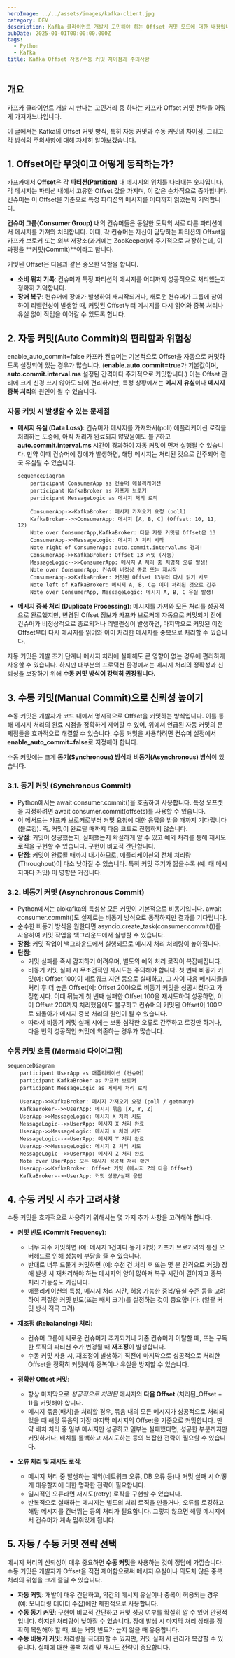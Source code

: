 ```yaml
---
heroImage: ../../assets/images/kafka-client.jpg
category: DEV
description: Kafka 클라이언트 개발시 고민해야 하는 Offset 커밋 모드에 대한 내용입니다.
pubDate: 2025-01-01T00:00:00.000Z
tags:
  - Python
  - Kafka
title: Kafka Offset 자동/수동 커밋 차이점과 주의사항
---
```


## 개요 

카프카 클라이언트 개발 시 만나는 고민거리 중 하나는 카프카 Offset 커밋 전략을 어떻게 가져가느냐입니다.

이 글에서는 Kafka의 Offset 커밋 방식, 특히 자동 커밋과 수동 커밋의 차이점, 그리고 각 방식의 주의사항에 대해 자세히 알아보겠습니다.

## 1. Offset이란 무엇이고 어떻게 동작하는가?

카프카에서 **Offset**은 각 **파티션(Partition)** 내 메시지의 위치를 나타내는 숫자입니다. 각 메시지는 파티션 내에서 고유한 Offset 값을 가지며, 이 값은 순차적으로 증가합니다. 컨슈머는 이 Offset을 기준으로 특정 파티션의 메시지를 어디까지 읽었는지 기억합니다.

**컨슈머 그룹(Consumer Group)** 내의 컨슈머들은 동일한 토픽의 서로 다른 파티션에서 메시지를 가져와 처리합니다. 이때, 각 컨슈머는 자신이 담당하는 파티션의 Offset을 카프카 브로커 또는 외부 저장소(과거에는 ZooKeeper)에 주기적으로 저장하는데, 이 과정을 **커밋(Commit)**이라고 합니다.

커밋된 Offset은 다음과 같은 중요한 역할을 합니다.

*   **소비 위치 기록**: 컨슈머가 특정 파티션의 메시지를 어디까지 성공적으로 처리했는지 정확히 기억합니다.
*   **장애 복구**: 컨슈머에 장애가 발생하여 재시작되거나, 새로운 컨슈머가 그룹에 참여하여 리밸런싱이 발생할 때, 커밋된 Offset부터 메시지를 다시 읽어와 중복 처리나 유실 없이 작업을 이어갈 수 있도록 합니다.

## 2. 자동 커밋(Auto Commit)의 편리함과 위험성
enable_auto_commit=false
카프카 컨슈머는 기본적으로 Offset을 자동으로 커밋하도록 설정되어 있는 경우가 많습니다.
(**enable.auto.commit=true**가 기본값이며, **auto.commit.interval.ms** 설정된 간격마다 주기적으로 커밋합니다.)
이는 Offset 관리에 크게 신경 쓰지 않아도 되어 편리하지만, 특정 상황에서는 **메시지 유실**이나 **메시지 중복 처리**의 원인이 될 수 있습니다.

### 자동 커밋 시 발생할 수 있는 문제점

*   **메시지 유실 (Data Loss)**: 컨슈머가 메시지를 가져와서(poll) 애플리케이션 로직을 처리하는 도중에, 아직 처리가 완료되지 않았음에도 불구하고 **auto.commit.interval.ms** 시간이 경과하여 자동 커밋이 먼저 실행될 수 있습니다. 만약 이때 컨슈머에 장애가 발생하면, 해당 메시지는 처리된 것으로 간주되어 결국 유실될 수 있습니다.

    ```mermaid
    sequenceDiagram
        participant ConsumerApp as 컨슈머 애플리케이션
        participant KafkaBroker as 카프카 브로커
        participant MessageLogic as 메시지 처리 로직

        ConsumerApp->>KafkaBroker: 메시지 가져오기 요청 (poll)
        KafkaBroker-->>ConsumerApp: 메시지 [A, B, C] (Offset: 10, 11, 12)
        Note over ConsumerApp,KafkaBroker: 다음 자동 커밋될 Offset은 13
        ConsumerApp->>MessageLogic: 메시지 A 처리 시작
        Note right of ConsumerApp: auto.commit.interval.ms 경과!
        ConsumerApp->>KafkaBroker: Offset 13 커밋 (자동)
        MessageLogic-->>ConsumerApp: 메시지 A 처리 중 치명적 오류 발생!
        Note over ConsumerApp: 컨슈머 비정상 종료 또는 재시작
        ConsumerApp->>KafkaBroker: 커밋된 Offset 13부터 다시 읽기 시도
        Note left of KafkaBroker: 메시지 A, B, C는 이미 처리된 것으로 간주
        Note over ConsumerApp, MessageLogic: 메시지 A, B, C 유실 발생!
    ```

*   **메시지 중복 처리 (Duplicate Processing)**: 메시지를 가져와 모든 처리를 성공적으로 완료했지만, 변경된 Offset 정보가 카프카 브로커에 자동으로 커밋되기 전에 컨슈머가 비정상적으로 종료되거나 리밸런싱이 발생하면, 마지막으로 커밋된 이전 Offset부터 다시 메시지를 읽어와 이미 처리한 메시지를 중복으로 처리할 수 있습니다.

자동 커밋은 개발 초기 단계나 메시지 처리에 실패해도 큰 영향이 없는 경우에 편리하게 사용할 수 있습니다.
하지만 대부분의 프로덕션 환경에서는 메시지 처리의 정확성과 신뢰성을 보장하기 위해 **수동 커밋 방식이 강력히 권장됩니다.**

## 3. 수동 커밋(Manual Commit)으로 신뢰성 높이기

수동 커밋은 개발자가 코드 내에서 명시적으로 Offset을 커밋하는 방식입니다. 이를 통해 메시지 처리의 완료 시점을 정확하게 제어할 수 있어, 위에서 언급된 자동 커밋의 문제점들을 효과적으로 해결할 수 있습니다. 수동 커밋을 사용하려면 컨슈머 설정에서 **enable_auto_commit=false**로 지정해야 합니다.

수동 커밋에는 크게 **동기(Synchronous) 방식**과 **비동기(Asynchronous) 방식**이 있습니다.

### 3.1. 동기 커밋 (Synchronous Commit)

*   Python에서는 await consumer.commit()을 호출하여 사용합니다. 특정 오프셋을 지정하려면 await consumer.commit(offsets)를 사용할 수 있습니다.
*   이 메서드는 카프카 브로커로부터 커밋 요청에 대한 응답을 받을 때까지 기다립니다(블로킹). 즉, 커밋이 완료될 때까지 다음 코드로 진행하지 않습니다.
*   **장점**: 커밋이 성공했는지, 실패했는지 확실하게 알 수 있고 예외 처리를 통해 재시도 로직을 구현할 수 있습니다. 구현이 비교적 간단합니다.
*   **단점**: 커밋이 완료될 때까지 대기하므로, 애플리케이션의 전체 처리량(Throughput)이 다소 낮아질 수 있습니다. 특히 커밋 주기가 짧을수록 (예: 매 메시지마다 커밋) 이 영향은 커집니다.

### 3.2. 비동기 커밋 (Asynchronous Commit)

*   Python에서는 aiokafka의 특성상 모든 커밋이 기본적으로 비동기입니다. await consumer.commit()도 실제로는 비동기 방식으로 동작하지만 결과를 기다립니다.
*   순수한 비동기 방식을 원한다면 asyncio.create_task(consumer.commit())를 사용하여 커밋 작업을 백그라운드에서 실행할 수 있습니다.
*   **장점**: 커밋 작업이 백그라운드에서 실행되므로 메시지 처리 처리량이 높아집니다.
*   **단점**:
    *   커밋 실패를 즉시 감지하기 어려우며, 별도의 예외 처리 로직이 복잡해집니다.
    *   비동기 커밋 실패 시 무조건적인 재시도는 주의해야 합니다. 첫 번째 비동기 커밋(예: Offset 100)이 네트워크 지연 등으로 실패하고, 그 사이 다음 메시지들을 처리 후 더 높은 Offset(예: Offset 200)으로 비동기 커밋을 성공시켰다고 가정합시다. 이때 뒤늦게 첫 번째 실패한 Offset 100을 재시도하여 성공하면, 이미 Offset 200까지 처리했음에도 불구하고 컨슈머의 커밋된 Offset이 100으로 되돌아가 메시지 중복 처리의 원인이 될 수 있습니다.
    *   따라서 비동기 커밋 실패 시에는 보통 심각한 오류로 간주하고 로깅만 하거나, 다음 번의 성공적인 커밋에 의존하는 경우가 많습니다.


### 수동 커밋 흐름 (Mermaid 다이어그램)

```mermaid
sequenceDiagram
    participant UserApp as 애플리케이션 (컨슈머)
    participant KafkaBroker as 카프카 브로커
    participant MessageLogic as 메시지 처리 로직

    UserApp->>KafkaBroker: 메시지 가져오기 요청 (poll / getmany)
    KafkaBroker-->>UserApp: 메시지 묶음 [X, Y, Z]
    UserApp->>MessageLogic: 메시지 X 처리 시도
    MessageLogic-->>UserApp: 메시지 X 처리 완료
    UserApp->>MessageLogic: 메시지 Y 처리 시도
    MessageLogic-->>UserApp: 메시지 Y 처리 완료
    UserApp->>MessageLogic: 메시지 Z 처리 시도
    MessageLogic-->>UserApp: 메시지 Z 처리 완료
    Note over UserApp: 모든 메시지 성공적 처리 확인
    UserApp->>KafkaBroker: Offset 커밋 (메시지 Z의 다음 Offset)
    KafkaBroker-->>UserApp: 커밋 성공/실패 응답
```

## 4. 수동 커밋 시 추가 고려사항

수동 커밋을 효과적으로 사용하기 위해서는 몇 가지 추가 사항을 고려해야 합니다.

*   **커밋 빈도 (Commit Frequency)**:
    *   너무 자주 커밋하면 (예: 메시지 1건마다 동기 커밋) 카프카 브로커와의 통신 오버헤드로 인해 성능에 부담을 줄 수 있습니다.
    *   반대로 너무 드물게 커밋하면 (예: 수천 건 처리 후 또는 몇 분 간격으로 커밋) 장애 발생 시 재처리해야 하는 메시지의 양이 많아져 복구 시간이 길어지고 중복 처리 가능성도 커집니다.
    *   애플리케이션의 특성, 메시지 처리 시간, 허용 가능한 중복/유실 수준 등을 고려하여 적절한 커밋 빈도(또는 배치 크기)를 설정하는 것이 중요합니다. (일괄 커밋 방식 적극 고려)

*   **재조정 (Rebalancing) 처리**:
    *   컨슈머 그룹에 새로운 컨슈머가 추가되거나 기존 컨슈머가 이탈할 때, 또는 구독한 토픽의 파티션 수가 변경될 때 **재조정**이 발생합니다.
    *   수동 커밋 사용 시, 재조정이 발생하기 직전에 마지막으로 성공적으로 처리한 Offset을 정확히 커밋해야 중복이나 유실을 방지할 수 있습니다.

*   **정확한 Offset 커밋**:
    *   항상 마지막으로 *성공적으로 처리된* 메시지의 **다음 Offset** (처리된_Offset + 1)을 커밋해야 합니다.
    *   메시지 묶음(배치)을 처리할 경우, 묶음 내의 모든 메시지가 성공적으로 처리되었을 때 해당 묶음의 가장 마지막 메시지의 Offset을 기준으로 커밋합니다. 만약 배치 처리 중 일부 메시지만 성공하고 일부는 실패했다면, 성공한 부분까지만 커밋하거나, 배치를 롤백하고 재시도하는 등의 복잡한 전략이 필요할 수 있습니다.

*   **오류 처리 및 재시도 로직**:
    *   메시지 처리 중 발생하는 예외(네트워크 오류, DB 오류 등)나 커밋 실패 시 어떻게 대응할지에 대한 명확한 전략이 필요합니다.
    *   일시적인 오류라면 재시도(retry) 로직을 구현할 수 있습니다.
    *   반복적으로 실패하는 메시지는 별도의 처리 로직을 만들거나, 오류를 로깅하고 해당 메시지를 건너뛰는 등의 처리가 필요합니다. 그렇지 않으면 해당 메시지에서 컨슈머가 계속 멈춰있게 됩니다.

## 5. 자동 / 수동 커밋 전략 선택

메시지 처리의 신뢰성이 매우 중요하면 **수동 커밋**을 사용하는 것이 정답에 가깝습니다. 수동 커밋은 개발자가 Offset을 직접 제어함으로써 메시지 유실이나 의도치 않은 중복 처리의 위험을 크게 줄일 수 있습니다.

*   **자동 커밋**: 개발이 매우 간단하고, 약간의 메시지 유실이나 중복이 허용되는 경우 (예: 모니터링 데이터 수집)에만 제한적으로 사용합니다.
*   **수동 동기 커밋**: 구현이 비교적 간단하고 커밋 성공 여부를 확실히 알 수 있어 안정적입니다. 하지만 처리량이 낮아질 수 있습니다. 장애 발생 시 마지막 처리 상태를 정확히 복원해야 할 때, 또는 커밋 빈도가 높지 않을 때 유용합니다.
*   **수동 비동기 커밋**: 처리량을 극대화할 수 있지만, 커밋 실패 시 관리가 복잡할 수 있습니다. 실패에 대한 콜백 처리 및 재시도 전략이 중요합니다.


